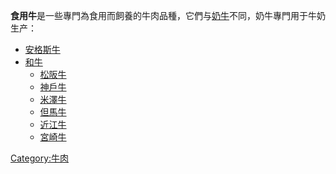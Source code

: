 {{Unreferenced|time=2022-01-19T03:50:26+00:00}}
'''食用牛'''是一些專門為食用而飼養的牛肉品種，它們与[[奶牛|奶牛]]不同，奶牛專門用于牛奶生产：
* [[安格斯牛|安格斯牛]]
* [[和牛|和牛]]
** [[松阪牛|松阪牛]]
** [[神戶牛|神戶牛]]
** [[米澤牛|米澤牛]]
** [[但馬牛|但馬牛]]
** [[近江牛|近江牛]]
** [[宮崎牛|宮崎牛]]

{{Ingredients-stub}}

[[Category:牛肉|Category:牛肉]]